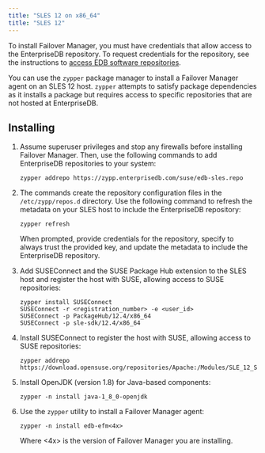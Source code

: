 ```yaml
---
title: "SLES 12 on x86_64"
title: "SLES 12"
---
```


To install Failover Manager, you must have credentials that allow access to the EnterpriseDB repository. To request credentials for the repository, see the instructions to [access EDB software repositories](https://www.enterprisedb.com/repository-access-request).

You can use the `zypper` package manager to install a Failover Manager agent on an SLES 12 host. `zypper` attempts to satisfy package dependencies as it installs a package but requires access to specific repositories that are not hosted at EnterpriseDB.

## Installing

1.  Assume superuser privileges and stop any firewalls before installing Failover Manager. Then, use the following commands to add EnterpriseDB repositories to your system:

    ```text
    zypper addrepo https://zypp.enterprisedb.com/suse/edb-sles.repo
    ```

2.  The commands create the repository configuration files in the `/etc/zypp/repos.d` directory. Use the following command to refresh the metadata on your SLES host to include the EnterpriseDB repository:

    ```text
    zypper refresh
    ```

    When prompted, provide credentials for the repository, specify to always trust the provided key, and update the metadata to include the EnterpriseDB repository.

3.  Add SUSEConnect and the SUSE Package Hub extension to the SLES host and register the host with SUSE, allowing access to SUSE repositories:

    ```text
    zypper install SUSEConnect
    SUSEConnect -r <registration_number> -e <user_id>
    SUSEConnect -p PackageHub/12.4/x86_64
    SUSEConnect -p sle-sdk/12.4/x86_64
    ```

4.  Install SUSEConnect to register the host with SUSE, allowing access to SUSE repositories:

    ```text
    zypper addrepo https://download.opensuse.org/repositories/Apache:/Modules/SLE_12_SP4/Apache:Modules.repo
    ```

5.  Install OpenJDK (version 1.8) for Java-based components:

    ```text
    zypper -n install java-1_8_0-openjdk
    ```

6.  Use the `zypper` utility to install a Failover Manager agent:

    ```text
    zypper -n install edb-efm<4x>
    ```

    Where <4x> is the version of Failover Manager you are installing.

